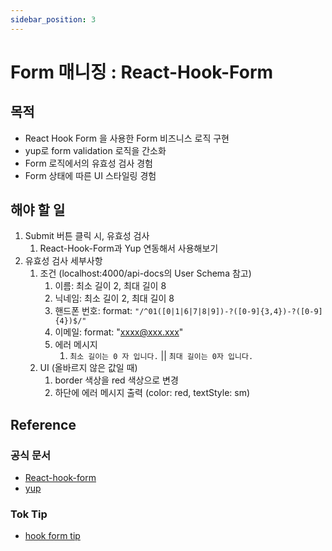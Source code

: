 ```yaml
---
sidebar_position: 3
---
```


# Form 매니징 : React-Hook-Form

## **목적**

* React Hook Form 을 사용한 Form 비즈니스 로직 구현
* yup로 form validation 로직을 간소화
* Form 로직에서의 유효성 검사 경험
* Form 상태에 따른 UI 스타일링 경험

## **해야 할 일**

1. Submit 버튼 클릭 시, 유효성 검사
   1. React-Hook-Form과 Yup 연동해서 사용해보기
2. 유효성 검사 세부사항
   1. 조건 (localhost:4000/api-docs의 User Schema 참고)
      1. 이름: 최소 길이 2, 최대 길이 8
      2. 닉네임: 최소 길이 2, 최대 길이 8
      3. 핸드폰 번호: format: `"/^01([0|1|6|7|8|9])-?([0-9]{3,4})-?([0-9]{4})$/"` 
      4. 이메일: format: "[xxxx@xxx.xxx](mailto:xxxx@xxx.xxx)"
      5. 에러 메시지
         1. `최소 길이는 0 자 입니다.` || `최대 길이는 0자 입니다.`
   2. UI (올바르지 않은 값일 때)
      1. border 색상을 red 색상으로 변경
      2. 하단에 에러 메시지 출력 (color: red, textStyle: sm)

## Reference

### 공식 문서

* [React-hook-form](https://react-hook-form.com/)
* [yup](https://www.npmjs.com/package/yup)

### Tok Tip

* [hook form tip](https://toktokhan.gitbook.io/docs/basic-guides/form/why-react-hook-form)
